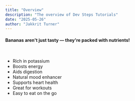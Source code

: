 ```yaml
---
title: "Overview"
description: "The overview of Dev Steps Tutorials"
date: "2025-05-26"
author: "Jakkrit Turner"
---
```



<h4>Bananas aren't just tasty — they're packed with nutrients!</h4>
<br/>

- Rich in potassium
- Boosts energy
- Aids digestion
- Natural mood enhancer
- Supports heart health
- Great for workouts
- Easy to eat on the go

<Testing name="Lala" />